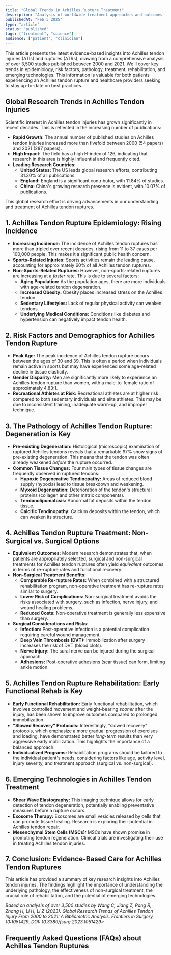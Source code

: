 ```yaml
---
title: "Global Trends in Achilles Rupture Treatment"
description: "Analysis of worldwide treatment approaches and outcomes for Achilles tendon ruptures"
publishedAt: "Feb 5 2025"
type: "article"
status: "published"
tags: ["treatment", "science"]
audience: ["patient", "clinician"]
---
```


This article presents the latest evidence-based insights into Achilles tendon injuries (ATIs) and ruptures (ATRs), drawing from a comprehensive analysis of over 3,500 studies published between 2000 and 2021.  We'll cover key trends in epidemiology, risk factors, pathology, treatment, rehabilitation, and emerging technologies.  This information is valuable for both patients experiencing an Achilles tendon rupture and healthcare providers seeking to stay up-to-date on best practices.

## Global Research Trends in Achilles Tendon Injuries

Scientific interest in Achilles tendon injuries has grown significantly in recent decades.  This is reflected in the increasing number of publications:

* **Rapid Growth:**  The annual number of published studies on Achilles tendon injuries increased more than fivefold between 2000 (54 papers) and 2021 (287 papers).
* **High Impact:**  The field has a high H-index of 126, indicating that research in this area is highly influential and frequently cited.
* **Leading Research Countries:**
  * **United States:**  The US leads global research efforts, contributing 31.30% of all publications.
  * **England:** England is a significant contributor, with 11.84% of studies.
  * **China:** China's growing research presence is evident, with 10.07% of publications.

This global research effort is driving advancements in our understanding and treatment of Achilles tendon ruptures.

## 1.  Achilles Tendon Rupture Epidemiology: Rising Incidence

* **Increasing Incidence:**  The incidence of Achilles tendon ruptures has more than tripled over recent decades, rising from 11 to 37 cases per 100,000 people. This makes it a significant public health concern.
* **Sports-Related Injuries:**  Sports activities remain the leading cause, accounting for approximately 60% of all Achilles tendon ruptures.
* **Non-Sports-Related Ruptures:**  However, non-sports-related ruptures are increasing at a *faster* rate.  This is due to several factors:
  * **Aging Population:**  As the population ages, there are more individuals with age-related tendon degeneration.
  * **Increased Obesity:**  Obesity places increased stress on the Achilles tendon.
  * **Sedentary Lifestyles:**  Lack of regular physical activity can weaken tendons.
  * **Underlying Medical Conditions:**  Conditions like diabetes and hypertension can negatively impact tendon health.

<Incidence client:only="react" />

## 2.  Risk Factors and Demographics for Achilles Tendon Rupture

* **Peak Age:**  The peak incidence of Achilles tendon rupture occurs between the ages of 30 and 39.  This is often a period when individuals remain active in sports but may have experienced some age-related decline in tissue elasticity.
* **Gender Disparity:**  Men are significantly more likely to experience an Achilles tendon rupture than women, with a male-to-female ratio of approximately 4.83:1.
* **Recreational Athletes at Risk:**  Recreational athletes are at higher risk compared to both sedentary individuals and elite athletes.  This may be due to inconsistent training, inadequate warm-up, and improper technique.

<GenderDistributionPieChart client:only="react" />

## 3.  The Pathology of Achilles Tendon Rupture: Degeneration is Key

* **Pre-existing Degeneration:**  Histological (microscopic) examination of ruptured Achilles tendons reveals that a remarkable 97% show signs of pre-existing degeneration. This means that the tendon was often already weakened *before* the rupture occurred.
* **Common Tissue Changes:**  Four main types of tissue changes are frequently observed in ruptured tendons:
  * **Hypoxic Degenerative Tendinopathy:** Areas of reduced blood supply (hypoxia) lead to tissue breakdown and weakening.
  * **Myxoid Degeneration:** Deterioration of the tendon's structural proteins (collagen and other matrix components).
  * **Tendonolipomatosis:**  Abnormal fat deposits within the tendon tissue.
  * **Calcific Tendinopathy:**  Calcium deposits within the tendon, which can weaken its structure.

## 4.  Achilles Tendon Rupture Treatment: Non-Surgical vs. Surgical Options

* **Equivalent Outcomes:** Modern research demonstrates that, when patients are appropriately selected, surgical and non-surgical treatments for Achilles tendon ruptures often yield *equivalent* outcomes in terms of re-rupture rates and functional recovery.
* **Non-Surgical Treatment Benefits:**
  * **Comparable Re-rupture Rates:** When combined with a structured rehabilitation program, non-operative treatment has re-rupture rates similar to surgery.
  * **Lower Risk of Complications:**  Non-surgical treatment avoids the risks associated with surgery, such as infection, nerve injury, and wound healing problems.
  * **Reduced Costs:**  Non-operative treatment is generally less expensive than surgery.
* **Surgical Considerations and Risks:**
  * **Infection:** Post-operative infection is a potential complication requiring careful wound management.
  * **Deep Vein Thrombosis (DVT):**  Immobilization after surgery increases the risk of DVT (blood clots).
  * **Nerve Injury:**  The sural nerve can be injured during the surgical approach.
  * **Adhesions:**  Post-operative adhesions (scar tissue) can form, limiting ankle motion.

<SurgeryOrNotPeople client:load />

## 5.  Achilles Tendon Rupture Rehabilitation: Early Functional Rehab is Key

* **Early Functional Rehabilitation:**  Early functional rehabilitation, which involves controlled movement and weight-bearing *sooner* after the injury, has been shown to improve outcomes compared to prolonged immobilization.
* **"Slowed Recovery" Protocols:**  Interestingly, "slowed recovery" protocols, which emphasize a more gradual progression of exercises and loading, have demonstrated better *long-term* results than very aggressive early mobilization.  This highlights the importance of a balanced approach.
* **Individualized Programs:**  Rehabilitation programs should be tailored to the individual patient's needs, considering factors like age, activity level, injury severity, and treatment approach (surgical vs. non-surgical).

## 6.  Emerging Technologies in Achilles Tendon Treatment

* **Shear Wave Elastography:** This imaging technique allows for early detection of tendon degeneration, potentially enabling preventative measures before a rupture occurs.
* **Exosome Therapy:**  Exosomes are small vesicles released by cells that can promote tissue healing.  Research is exploring their potential in Achilles tendon repair.
* **Mesenchymal Stem Cells (MSCs):**  MSCs have shown promise in promoting tendon regeneration.  Clinical trials are investigating their use in treating Achilles tendon injuries.

<EmergingTechnologies client:only="react" />

## 7. Conclusion: Evidence-Based Care for Achilles Tendon Ruptures

This article has provided a summary of key research insights into Achilles tendon injuries. The findings highlight the importance of understanding the underlying pathology, the effectiveness of non-surgical treatment, the crucial role of rehabilitation, and the potential of emerging technologies.

*Based on analysis of over 3,500 studies by Wang C, Jiang Z, Pang R, Zhang H, Li H, Li Z (2023). Global Research Trends of Achilles Tendon Injury From 2000 to 2021: A Bibliometric Analysis. Frontiers in Surgery, 10:1051429. DOI: 10.3389/fsurg.2023.1051429>*

## Frequently Asked Questions (FAQs) about Achilles Tendon Ruptures

<GlobalTrendsFAQs client:load></GlobalTrendsFAQs>
